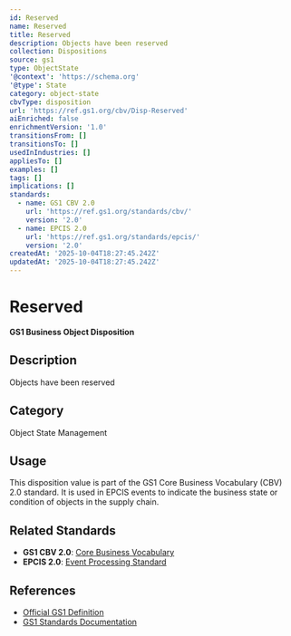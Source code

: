 ```yaml
---
id: Reserved
name: Reserved
title: Reserved
description: Objects have been reserved
collection: Dispositions
source: gs1
type: ObjectState
'@context': 'https://schema.org'
'@type': State
category: object-state
cbvType: disposition
url: 'https://ref.gs1.org/cbv/Disp-Reserved'
aiEnriched: false
enrichmentVersion: '1.0'
transitionsFrom: []
transitionsTo: []
usedInIndustries: []
appliesTo: []
examples: []
tags: []
implications: []
standards:
  - name: GS1 CBV 2.0
    url: 'https://ref.gs1.org/standards/cbv/'
    version: '2.0'
  - name: EPCIS 2.0
    url: 'https://ref.gs1.org/standards/epcis/'
    version: '2.0'
createdAt: '2025-10-04T18:27:45.242Z'
updatedAt: '2025-10-04T18:27:45.242Z'
---
```

# Reserved

**GS1 Business Object Disposition**

## Description

Objects have been reserved

## Category

Object State Management

## Usage

This disposition value is part of the GS1 Core Business Vocabulary (CBV) 2.0 standard. It is used in EPCIS events to indicate the business state or condition of objects in the supply chain.

## Related Standards

- **GS1 CBV 2.0**: [Core Business Vocabulary](https://ref.gs1.org/standards/cbv/)
- **EPCIS 2.0**: [Event Processing Standard](https://ref.gs1.org/standards/epcis/)

## References

- [Official GS1 Definition](https://ref.gs1.org/cbv/Disp-Reserved)
- [GS1 Standards Documentation](https://www.gs1.org/standards)
